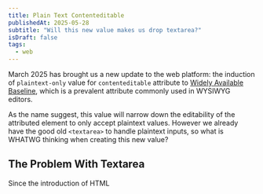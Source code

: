 ```yaml
---
title: Plain Text Contenteditable
publishedAt: 2025-05-28
subtitle: "Will this new value makes us drop textarea?"
isDraft: false
tags:
  - web
---
```


March 2025 has brought us a new update to the web platform: the induction of `plaintext-only` value for
`contenteditable` attribute to [Widely Available Baseline](https://web.dev/blog/contenteditable-plaintext-only-baseline),
which is a prevalent attribute commonly used in WYSIWYG editors.

As the name suggest, this value will narrow down the editability of the attributed element to only accept plaintext values.
However we already have the good old `<textarea>` to handle plaintext inputs,  so what is WHATWG thinking when creating
this new value?

## The Problem With Textarea

Since the introduction of HTML
